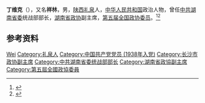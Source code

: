 '''丁维克'''（{{bd|1919年||1998年}}），又名'''祥林'''，男，[[陕西|陕西]][[礼泉|礼泉]]人，[[中华人民共和国|中华人民共和国]]政治人物，曾任[[中共湖南省委|中共湖南省委]]统战部部长，[[湖南省政协|湖南省政协]]副主席，[[第五届全国政协委员|第五届全国政协委员]]。<ref>{{Cite book|title=湖南大辞典|author=禹舜主编; 朱益民, 姚洪波, 易延绶等副主编|publisher=新华出版社|year=1995|isbn=|location=北京|pages=}}</ref><ref>{{Cite book|title=湖南百科全书|author=禹舜主编; 洪期钧副主编|publisher=岳麓书社|year=1999|isbn=|location=长沙|pages=}}</ref>

== 参考资料 ==
{{reflist}}

{{中国人物小作品}}

{{Authority control}}
{{DEFAULTSORT:Ding丁}}
[[Category:丁姓|Wei]]
[[Category:礼泉人|Category:礼泉人]]
[[Category:中国共产党党员_(1938年入党)|Category:中国共产党党员 (1938年入党)]]
[[Category:长沙市政协副主席|Category:长沙市政协副主席]]
[[Category:中共湖南省委统战部部长|Category:中共湖南省委统战部部长]]
[[Category:湖南省政協副主席|Category:湖南省政協副主席]]
[[Category:第五屆全國政協委員|Category:第五屆全國政協委員]]